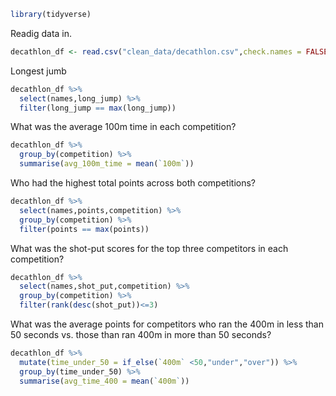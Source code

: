 ```r
library(tidyverse)
```

Readig data in.
```r
decathlon_df <- read.csv("clean_data/decathlon.csv",check.names = FALSE)
```

Longest jumb 
```r
decathlon_df %>% 
  select(names,long_jump) %>% 
  filter(long_jump == max(long_jump))
```
What was the average 100m time in each competition?
```r
decathlon_df %>% 
  group_by(competition) %>% 
  summarise(avg_100m_time = mean(`100m`))
```
Who had the highest total points across both competitions?
```r
decathlon_df %>% 
  select(names,points,competition) %>% 
  group_by(competition) %>% 
  filter(points == max(points))
```

What was the shot-put scores for the top three competitors in each competition?
```r
decathlon_df %>% 
  select(names,shot_put,competition) %>% 
  group_by(competition) %>% 
  filter(rank(desc(shot_put))<=3)
```

What was the average points for competitors who ran the 400m in less than 50 seconds vs. those than ran 400m in more than 50 seconds?
```r
decathlon_df %>% 
  mutate(time_under_50 = if_else(`400m` <50,"under","over")) %>% 
  group_by(time_under_50) %>% 
  summarise(avg_time_400 = mean(`400m`))
```

